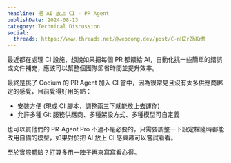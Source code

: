 ```yaml
---
headline: 把 AI 放上 CI - PR Agent
publishDate: 2024-08-13
category: Technical Discussion
social:
  threads: https://www.threads.net/@webdong.dev/post/C-nHZr2hKrM
---
```


最近都在處理 CI 設施，想說如果把每個 PR 都餵給 AI，自動化挑一些簡單的錯誤或文件補充，應該可以幫整個團隊節省時間並提升效率。

最終是挑了 Codium 的 PR Agent 加入 CI 當中，因為很常見且沒有太多供應商綁定的感覺，目前覺得好用的點：

- 安裝方便 (現成 CI 腳本，調整兩三下就能放上去運作)
- 允許多種 Git 服務供應商、多種架設方式、多種模型可自定義

也可以買他們的 PR-Agent Pro 不過不是必要的，只需要調整一下設定檔隨時都能改用自備的模型，如果對於把 AI 放上 CI 感興趣可以嘗試看看。

至於實際體驗？打算多用一陣子再來寫寫看心得。

